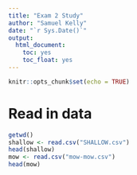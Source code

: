 ```yaml
---
title: "Exam 2 Study"
author: "Samuel Kelly"
date: "`r Sys.Date()`"
output: 
  html_document:
    toc: yes
    toc_float: yes
---
```


```r
knitr::opts_chunk$set(echo = TRUE)
```

# Read in data

```r
getwd()
shallow <- read.csv("SHALLOW.csv")
head(shallow)
mow <- read.csv("mow-mow.csv")
head(mow)
```

